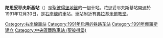 {{Infobox station
| name          = 陀思妥耶夫斯基<br />{{lang|ru|Достоéвская}}
| type          = {{STPETERSBURGMETRO type}}
| style         =
| image         = Metro SPB Line4 Dostoevskaya Central Hall.jpg
| image_size    =
| image_caption = 車站
| address       = [[中央區_(聖彼得堡)|中央區]]
| borough       = [[聖彼得堡|聖彼得堡]]
| country       = [[俄羅斯|俄羅斯]]
| coordinates   = {{coord|59.928306|N|30.345917|E|display=title,inline}} 
| line          = {{STPETERSBURGMETRO-line4}}
| other         =
| structure     = 地下
| platform      = 1個[[島式月台|島式月台]]
| depth         = ≈{{Unit length|m|62}}
| levels        = 1層
| tracks        = 2條
| parking       =
| bicycle       =
| baggage_check =
| opened        = 1991年12月30日
| closed        =
| rebuilt       =
| electrified   =
| ADA           =
| code          =
| owned         = [[聖彼得堡地鐵|聖彼得堡地鐵]]
| zone          =
| smartcardname =
| smartcardstatus =
| former        =
| passengers    =
| pass_year     =
| pass_percent  =
| pass_system   =
| mpassengers   =
| services      = 
| map_locator   =
}}
'''陀思妥耶夫斯基站'''（{{lang-rus|Достоéвская|Dostoyevskaya}}）是[[聖彼得堡地鐵|聖彼得堡地鐵]]的一個車站。陀思妥耶夫斯基站開通於1991年12月30日，是[[右岸線|右岸線]]的車站。車站附近有[[弗拉基米爾教堂|弗拉基米爾教堂]]。
{{右岸線}}
[[Category:右岸線車站|Category:右岸線車站]]
[[Category:1991年启用的铁路车站|Category:1991年启用的铁路车站]]
[[Category:1991年俄羅斯建立|Category:1991年俄羅斯建立]]
[[Category:中央區鐵路車站_(聖彼得堡)|Category:中央區鐵路車站 (聖彼得堡)]]